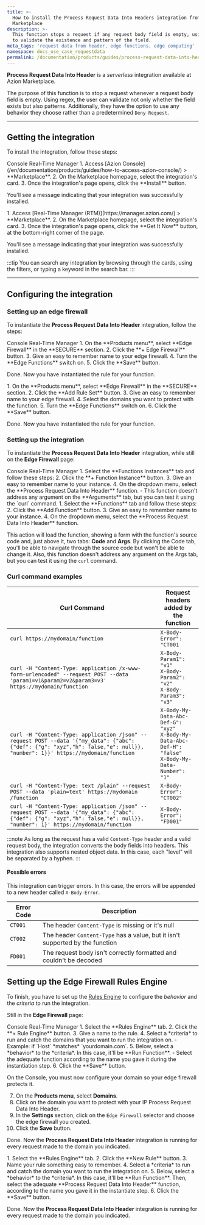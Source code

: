 ```yaml
---
title: >-
  How to install the Process Request Data Into Headers integration from Azion
  Marketplace
description: >-
  This function stops a request if any request body field is empty, using regex
  to validate the existence and pattern of the field.
meta_tags: 'request data from header, edge functions, edge computing'
namespace: docs_use_case_requestdata
permalink: /documentation/products/guides/process-request-data-into-headers/
---
```




**Process Request Data Into Header** is a *serverless* integration available at Azion Marketplace. 

The purpose of this function is to stop a request whenever a request body field is empty. Using regex, the user can validate not only whether the field exists but also patterns. Additionally, they have the option to use any behavior they choose rather than a predetermined `Deny Request`.

---

## Getting the integration

To install the integration, follow these steps:

<Tabs client:visible>
    <Fragment slot="tab.console">Console</Fragment>
    <Fragment slot="tab.rtm">Real-Time Manager</Fragment>

<Fragment slot="panel.console">
1. Access [Azion Console](/en/documentation/products/guides/how-to-access-azion-console/) > **Marketplace**.
2. On the Marketplace homepage, select the integration's card.
3. Once the integration's page opens, click the **Install** button.

You'll see a message indicating that your integration was successfully installed.
</Fragment>

<Fragment slot="panel.rtm">
1. Access [Real-Time Manager (RTM)](https://manager.azion.com/) > **Marketplace**.
2. On the Marketplace homepage, select the integration's card.
3. Once the integration's page opens, click the **Get It Now** button, at the bottom-right corner of the page.

You'll see a message indicating that your integration was successfully installed.
</Fragment>

</Tabs>

:::tip
You can search any integration by browsing through the cards, using the filters, or typing a keyword in the search bar.
:::

---

## Configuring the integration

### Setting up an edge firewall

To instantiate the **Process Request Data Into Header** integration, follow the steps:

<Tabs client:visible>
    <Fragment slot="tab.console">Console</Fragment>
    <Fragment slot="tab.rtm">Real-Time Manager</Fragment>

<Fragment slot="panel.console">
1. On the **Products menu**, select **Edge Firewall** in the **SECURE** section.
2. Click the **+ Edge Firewall** button.
3. Give an easy to remember name to your edge firewall.
4. Turn the **Edge Functions** switch on.
5. Click the **Save** button.

Done. Now you have instantiated the rule for your function.
</Fragment>

<Fragment slot="panel.rtm">
1. On the **Products menu**, select **Edge Firewall** in the **SECURE** section.
2. Click the **Add Rule Set** button.
3. Give an easy to remember name to your edge firewall.
4. Select the domains you want to protect with the function.
5. Turn the **Edge Functions** switch on.
6. Click the **Save** button.

Done. Now you have instantiated the rule for your function.
</Fragment>

</Tabs>

### Setting up the integration

To instantiate the **Process Request Data Into Header** integration, while still on the **Edge Firewall** page:

<Tabs client:visible>
    <Fragment slot="tab.console">Console</Fragment>
    <Fragment slot="tab.rtm">Real-Time Manager</Fragment>

<Fragment slot="panel.console">
1. Select the **Functions Instances** tab and follow these steps:
2. Click the **+ Function Instance** button.
3. Give an easy to remember name to your instance.
4. On the dropdown menu, select the **Process Request Data Into Header** function.
    - This function doesn't address any argument on the **Arguments** tab, but you can test it using the `curl` command.
</Fragment>

<Fragment slot="panel.rtm">
1. Select the **Functions** tab and follow these steps:
2. Click the **Add Function** button.
3. Give an easy to remember name to your instance.
4. On the dropdown menu, select the **Process Request Data Into Header** function.

This action will load the function, showing a form with the function's source code and, just above it, two tabs: **Code** and **Args**. By clicking the Code tab, you'll be able to navigate through the source code but won't be able to change it. Also, this function doesn't address any argument on the Args tab, but you can test it using the `curl` command.
</Fragment>

</Tabs>

### Curl command examples

| Curl Command                                                                                                                                                                | Request headers added by the function                                                                |
|-----------------------------------------------------------------------------------------------------------------------------------------------------------------------------|------------------------------------------------------------------------------------------------------|
| `curl https://mydomain/function`                                                                                                                                            | `X-Body-Error": "CT001`                                                                              |
| `curl -H "Content-Type: application /x-www-form-urlencoded" --request POST --data 'param1=v1&param2=v2&param3=v3' https://mydomain/function`                                | `X-Body-Param1": "v1"` <br /> `X-Body-Param2": "v2"` <br /> `X-Body-Param3": "v3"`                                 |
| `curl -H "Content-Type: application /json" --request POST --data '{"my_data": {"abc": {"def": {"g": "xyz","h": false,"e": null}}, "number": 1}}' https://mydomain/function` | `X-Body-My-Data-Abc-Def-G": "xyz"` <br /> `X-Body-My-Data-Abc-Def-H": "false"` <br />`X-Body-My-Data-Number": "1"` |
| `curl -H "Content-Type: text /plain" --request POST --data 'plain=text' https://mydomain /function`                                                                         | `X-Body-Error": "CT002"`                                                                             |
| `curl -H "Content-Type: application /json" --request POST --data '{"my_data": {"abc": {"def": {"g": "xyz","h": false,"e": null}}, "number": 1}' https://mydomain/function`  | `X-Body-Error": "FD001"`                                                                             |

:::note
As long as the request has a valid `Content-Type` header and a valid request body, the integration converts the body fields into headers. This integration also supports nested object data. In this case, each "level" will be separated by a hyphen.
:::

#### Possible errors

This integration can trigger errors. In this case, the errors will be appended to a new header called `X-Body-Error`.

| Error Code | Description                                                                    |
|------------|--------------------------------------------------------------------------------|
| `CT001`    | The header `Content-Type` is missing or it's null |
| `CT002`    | The header `Content-Type` has a value, but it isn't supported by the function |
| `FD001`    | The request body isn't correctly formatted and couldn't be decoded |

## Setting up the Edge Firewall Rules Engine

To finish, you have to set up the [Rules Engine](/en/documentation/products/secure/edge-firewall/rules-engine/) to configure the *behavior* and the *criteria* to run the integration.

Still in the **Edge Firewall** page:

<Tabs client:visible>
    <Fragment slot="tab.console">Console</Fragment>
    <Fragment slot="tab.rtm">Real-Time Manager</Fragment>

<Fragment slot="panel.console">
1. Select the **Rules Engine** tab.
2. Click the **+ Rule Engine** button.
3. Give a name to the rule.
4. Select a *criteria* to run and catch the domains that you want to run the integration on.
  - Example: if `Host` *matches* `yourdomain.com`.
5. Below, select a *behavior* to the *criteria*. In this case, it'll be **Run Function**. 
    - Select the adequate function according to the name you gave it during the instantiation step.
6. Click the **Save** button.

On the Console, you must now configure your domain so your edge firewall protects it.

7. On the **Products menu**, select **Domains**.
8. Click on the domain you want to protect with your IP Process Request Data Into Header.
9. In the **Settings** section, click on the `Edge Firewall` selector and choose the edge firewall you created.
10. Click the **Save** button.

Done. Now the **Process Request Data Into Header** integration is running for every request made to the domain you indicated.
</Fragment>

<Fragment slot="panel.rtm">
1. Select the **Rules Engine** tab.
2. Click the **New Rule** button.
3. Name your rule something easy to remember.
4. Select a *criteria* to run and catch the domain you want to run the integration on.
5. Below, select a *behavior* to the *criteria*. In this case, it'll be **Run Function**. Then, select the adequate **Process Request Data Into Header** function, according to the name you gave it in the instantiate step.
6. Click the **Save** button.

Done. Now the **Process Request Data Into Header** integration is running for every request made to the domain you indicated.
</Fragment>

</Tabs>
